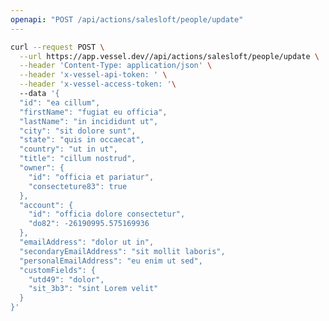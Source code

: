 ```yaml
---
openapi: "POST /api/actions/salesloft/people/update"
---
```


<RequestExample>

```bash Request
curl --request POST \
  --url https://app.vessel.dev//api/actions/salesloft/people/update \
  --header 'Content-Type: application/json' \
  --header 'x-vessel-api-token: ' \
  --header 'x-vessel-access-token: '\ 
  --data '{
  "id": "ea cillum",
  "firstName": "fugiat eu officia",
  "lastName": "in incididunt ut",
  "city": "sit dolore sunt",
  "state": "quis in occaecat",
  "country": "ut in ut",
  "title": "cillum nostrud",
  "owner": {
    "id": "officia et pariatur",
    "consecteture83": true
  },
  "account": {
    "id": "officia dolore consectetur",
    "do82": -26190995.575169936
  },
  "emailAddress": "dolor ut in",
  "secondaryEmailAddress": "sit mollit laboris",
  "personalEmailAddress": "eu enim ut sed",
  "customFields": {
    "utd49": "dolor",
    "sit_3b3": "sint Lorem velit"
  }
}'
```

</RequestExample>


      